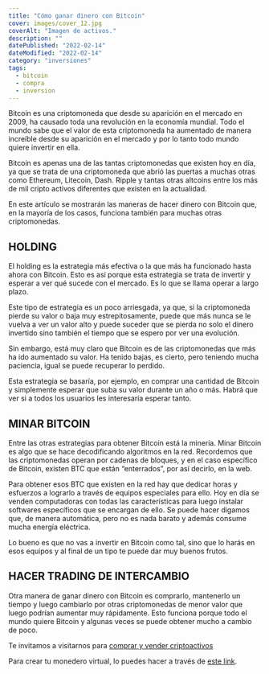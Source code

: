 ```yaml
---
title: "Cómo ganar dinero con Bitcoin"
cover: images/cover_12.jpg
coverAlt: "Imagen de activos."
description: ""
datePublished: "2022-02-14"
dateModified: "2022-02-14"
category: "inversiones"
tags:
  - bitcoin
  - compra
  - inversion
---
```



Bitcoin es una criptomoneda que desde su aparición en el mercado en 2009, ha causado toda una revolución en la economía mundial. Todo el mundo sabe que el valor de esta criptomoneda ha aumentado de manera increíble desde su aparición en el mercado y por lo tanto todo mundo quiere invertir en ella.

Bitcoin es apenas una de las tantas criptomonedas que existen hoy en día, ya que se trata de una criptomoneda que abrió las puertas a muchas otras como Ethereum, Litecoin, Dash. Ripple y tantas otras altcoins entre los más de mil cripto activos diferentes que existen en la actualidad.

En este artículo se mostrarán las maneras de hacer dinero con Bitcoin que, en la mayoría de los casos, funciona también para muchas otras criptomonedas.

## HOLDING

El holding es la estrategia más efectiva o la que más ha funcionado hasta ahora con Bitcoin. Esto es así porque esta estrategia se trata de invertir y esperar a ver qué sucede con el mercado. Es lo que se llama operar a largo plazo. 

Este tipo de estrategia es un poco arriesgada, ya que, si la criptomoneda pierde su valor o baja muy estrepitosamente, puede que más nunca se le vuelva a ver un valor alto y puede suceder que se pierda no solo el dinero invertido sino también el tiempo que se espero por ver una evolución.

Sin embargo, está muy claro que Bitcoin es de las criptomonedas que más ha ido aumentado su valor. Ha tenido bajas, es cierto, pero teniendo mucha paciencia, igual se puede recuperar lo perdido.

Esta estrategia se basaría, por ejemplo, en comprar una cantidad de Bitcoin y simplemente esperar que suba su valor durante un año o más. Habrá que ver si a todos los usuarios les interesaría esperar tanto.

## MINAR BITCOIN

Entre las otras estrategias para obtener Bitcoin está la minería. Minar Bitcoin es algo que se hace decodificando algoritmos en la red. Recordemos que las criptomonedas operan por cadenas de bloques, y en el caso específico de Bitcoin, existen BTC que están “enterrados”, por así decirlo, en la web.

Para obtener esos BTC que existen en la red hay que dedicar horas y esfuerzos a lograrlo a través de equipos especiales para ello. Hoy en día se venden computadoras con todas las características para luego instalar softwares específicos que se encargan de ello. Se puede hacer digamos que, de manera automática, pero no es nada barato y además consume mucha energía eléctrica.

Lo bueno es que no vas a invertir en Bitcoin como tal, sino que lo harás en esos equipos y al final de un tipo te puede dar muy buenos frutos.

## HACER TRADING DE INTERCAMBIO

Otra manera de ganar dinero con Bitcoin es comprarlo, mantenerlo un tiempo y luego cambiarlo por otras criptomonedas de menor valor que luego podrían aumentar muy rápidamente. Esto funciona porque todo el mundo quiere Bitcoin y algunas veces se puede obtener mucho a cambio de poco.

Te invitamos a visitarnos para [comprar y vender criptoactivos](https://shop.criptocambioslatam.com)

Para crear tu monedero virtual, lo puedes hacer a través de [este link](https://accounts.binance.com/es/register?ref=20517808).